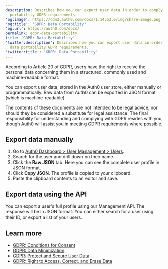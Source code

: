 ```yaml
---
description: Describes how you can export user data in order to comply with data
  portability GDPR requirements.
'og:image': https://cdn2.auth0.com/docs/1.14553.0/img/share-image.png
'og:title': 'GDPR: Data Portability'
'og:url': https://auth0.com/docs/
permalink: gdpr-data-portability
title: 'GDPR: Data Portability'
'twitter:description': Describes how you can export user data in order to comply with
  data portability GDPR requirements.
'twitter:title': 'GDPR: Data Portability'
---
```

According to Article 20 of GDPR, users have the right to receive the personal data concerning them in a structured, commonly used and machine-readable format.

You can export user data, stored in the Auth0 user store, either manually or programmatically. Raw data from Auth0 can be exported in JSON format (which is machine-readable).

<Callout icon="file-lines" color="#0EA5E9" iconType="regular">

The contents of these documents are not intended to be legal advice, nor should they be considered a substitute for legal assistance. The final responsibility for understanding and complying with GDPR resides with you, though Auth0 will assist you in meeting GDPR requirements where possible.

</Callout>

## Export data manually

1. Go to [Auth0 Dashboard > User Management > Users](https://manage.auth0.com/#/users).
2. Search for the user and drill down on their name.
3. Click the **Raw JSON** tab. Here you can see the complete user profile in JSON format.
4. Click **Copy JSON**. The profile is copied to your clipboard.
5. Paste the clipboard contents to an editor and save.

## Export data using the API

You can export a user's full profile using our <Tooltip tip="Management API: A product to allow customers to perform administrative tasks." cta="View Glossary" href="/docs/glossary?term=Management+API">Management API</Tooltip>. The response will be in JSON format. You can either search for a user using their ID, or export a list of your users.

## Learn more

* [GDPR: Conditions for Consent](/docs/secure/data-privacy-and-compliance/gdpr/gdpr-conditions-for-consent)
* [GDPR: Data Minimization](/docs/secure/data-privacy-and-compliance/gdpr/gdpr-data-minimization)
* [GDPR: Protect and Secure User Data](/docs/secure/data-privacy-and-compliance/gdpr/gdpr-protect-and-secure-user-data)
* [GDPR: Right to Access, Correct, and Erase Data](/docs/secure/data-privacy-and-compliance/gdpr/gdpr-right-to-access-correct-and-erase-data)